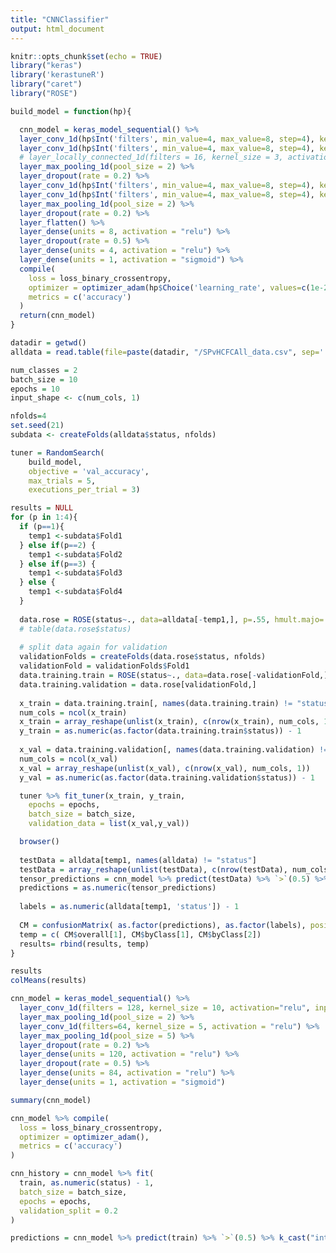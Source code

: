 ```yaml
---
title: "CNNClassifier"
output: html_document
---
```


```r
knitr::opts_chunk$set(echo = TRUE)
library("keras")
library('kerastuneR')
library("caret")
library("ROSE")
```

```r
build_model = function(hp){

  cnn_model = keras_model_sequential() %>%
  layer_conv_1d(hp$Int('filters', min_value=4, max_value=8, step=4), kernel_size = 3, padding="same", activation="relu", input_shape=input_shape) %>% 
  layer_conv_1d(hp$Int('filters', min_value=4, max_value=8, step=4), kernel_size = 3, padding="same", activation = "relu") %>% 
  # layer_locally_connected_1d(filters = 16, kernel_size = 3, activation="relu") %>% 
  layer_max_pooling_1d(pool_size = 2) %>% 
  layer_dropout(rate = 0.2) %>% 
  layer_conv_1d(hp$Int('filters', min_value=4, max_value=8, step=4), kernel_size = 3, padding="same", activation = "relu") %>% 
  layer_conv_1d(hp$Int('filters', min_value=4, max_value=8, step=4), kernel_size = 3, padding="same", activation = "relu") %>% 
  layer_max_pooling_1d(pool_size = 2) %>% 
  layer_dropout(rate = 0.2) %>% 
  layer_flatten() %>% 
  layer_dense(units = 8, activation = "relu") %>% 
  layer_dropout(rate = 0.5) %>% 
  layer_dense(units = 4, activation = "relu") %>% 
  layer_dense(units = 1, activation = "sigmoid") %>% 
  compile(
    loss = loss_binary_crossentropy,
    optimizer = optimizer_adam(hp$Choice('learning_rate', values=c(1e-2, 1e-3, 1e-4))),
    metrics = c('accuracy')
  )
  return(cnn_model)
}
```

```r
datadir = getwd()
alldata = read.table(file=paste(datadir, "/SPvHCFCAll_data.csv", sep=''), sep=',',header = T)

num_classes = 2
batch_size = 10
epochs = 10
input_shape <- c(num_cols, 1)     

nfolds=4
set.seed(21)
subdata <- createFolds(alldata$status, nfolds)

tuner = RandomSearch(
    build_model,
    objective = 'val_accuracy',
    max_trials = 5,
    executions_per_trial = 3)

results = NULL
for (p in 1:4){
  if (p==1){
    temp1 <-subdata$Fold1
  } else if(p==2) {
    temp1 <-subdata$Fold2
  } else if(p==3) {
    temp1 <-subdata$Fold3
  } else {
    temp1 <-subdata$Fold4
  }
  
  data.rose = ROSE(status~., data=alldata[-temp1,], p=.55, hmult.majo=.25, hmult.mino=.25, seed=321)$data
  # table(data.rose$status)
  
  # split data again for validation
  validationFolds = createFolds(data.rose$status, nfolds)
  validationFold = validationFolds$Fold1
  data.training.train = ROSE(status~., data=data.rose[-validationFold,], p=.55, hmult.majo=.25, hmult.mino=.25,seed=321)$data
  data.training.validation = data.rose[validationFold,]
  
  x_train = data.training.train[, names(data.training.train) != "status"]
  num_cols = ncol(x_train)
  x_train = array_reshape(unlist(x_train), c(nrow(x_train), num_cols, 1))
  y_train = as.numeric(as.factor(data.training.train$status)) - 1
  
  x_val = data.training.validation[, names(data.training.validation) != "status"]
  num_cols = ncol(x_val)
  x_val = array_reshape(unlist(x_val), c(nrow(x_val), num_cols, 1))
  y_val = as.numeric(as.factor(data.training.validation$status)) - 1

  tuner %>% fit_tuner(x_train, y_train,
    epochs = epochs,
    batch_size = batch_size,
    validation_data = list(x_val,y_val))

  browser()
 
  testData = alldata[temp1, names(alldata) != "status"]
  testData = array_reshape(unlist(testData), c(nrow(testData), num_cols, 1))
  tensor_predictions = cnn_model %>% predict(testData) %>% `>`(0.5) %>% k_cast("int32")
  predictions = as.numeric(tensor_predictions)
  
  labels = as.numeric(alldata[temp1, 'status']) - 1
  
  CM = confusionMatrix( as.factor(predictions), as.factor(labels), positive='1')
  temp = c( CM$overall[1], CM$byClass[1], CM$byClass[2])
  results= rbind(results, temp) 
}

results
colMeans(results)
```


```r
cnn_model = keras_model_sequential() %>%
  layer_conv_1d(filters = 128, kernel_size = 10, activation="relu", input_shape=input_shape) %>% 
  layer_max_pooling_1d(pool_size = 2) %>% 
  layer_conv_1d(filters=64, kernel_size = 5, activation = "relu") %>% 
  layer_max_pooling_1d(pool_size = 5) %>% 
  layer_dropout(rate = 0.2) %>% 
  layer_dense(units = 120, activation = "relu") %>% 
  layer_dropout(rate = 0.5) %>% 
  layer_dense(units = 84, activation = "relu") %>% 
  layer_dense(units = 1, activation = "sigmoid")

summary(cnn_model)
```

```r
cnn_model %>% compile(
  loss = loss_binary_crossentropy,
  optimizer = optimizer_adam(),
  metrics = c('accuracy')
)

cnn_history = cnn_model %>% fit(
  train, as.numeric(status) - 1,
  batch_size = batch_size,
  epochs = epochs,
  validation_split = 0.2
)
```

```r
predictions = cnn_model %>% predict(train) %>% `>`(0.5) %>% k_cast("int32")
```

